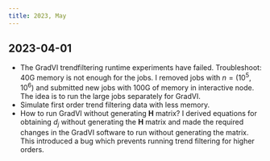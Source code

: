 ```yaml
---
title: 2023, May
---
```


## 2023-04-01

  - The GradVI trendfiltering runtime experiments have failed. 
  Troubleshoot: 40G memory is not enough for the jobs. 
  I removed jobs with $n = (10^5, 10^6)$ and submitted new jobs with 100G 
  of memory in interactive node. 
  The idea is to run the large jobs separately for GradVI.
  - Simulate first order trend filtering data with less memory.
  - How to run GradVI without generating $\mathbf{H}$ matrix?
  I derived equations for obtaining $d_j$ without generating the $\mathbf{H}$ matrix
  and made the required changes in the GradVI software to run without generating
  the matrix. This introduced a bug which prevents running trend filtering for higher orders.
